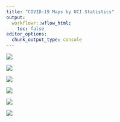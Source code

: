 ```yaml
---
title: "COVID-19 Maps by UCI Statistics"
output:
  workflowr::wflow_html:
    toc: false
editor_options:
  chunk_output_type: console
---
```


<div class = "row">
<div class = "col-md-4">
<img src = "assets/MarchIncid.png"/>
</div>
<div class = "col-md-4">
<img src = "assets/AprilIncid.png"/>
</div>
<div class = "col-md-4">
<img src = "assets/MayIncid.png"/>
</div>
</div>
<div class = "row">
<div class = "col-md-4">
<img src = "assets/JuneIncid.png"/>
</div>
<div class = "col-md-4">
<img src = "assets/JulyIncid.png"/>
</div>
<div class = "col-md-4">
<img src = "assets/OC_labels.png"/>
</div>
</div>
